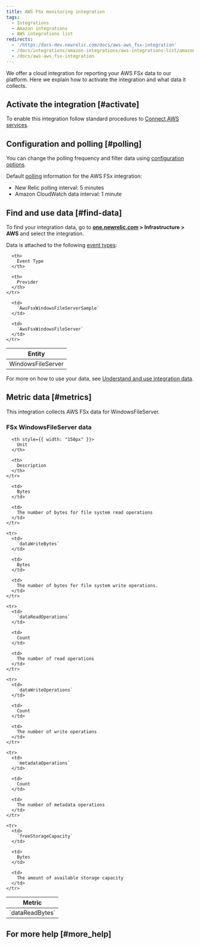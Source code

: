 ```yaml
---
title: AWS FSx monitoring integration
tags:
  - Integrations
  - Amazon integrations
  - AWS integrations list
redirects:
  - '/https:/docs-dev.newrelic.com/docs/aws-aws_fsx-integration'
  - /docs/integrations/amazon-integrations/aws-integrations-list/amazon-fsx-integration
  - /docs/aws-aws_fsx-integration
---
```


We offer a cloud integration for reporting your AWS FSx data to our platform. Here we explain how to activate the integration and what data it collects.

## Activate the integration [#activate]

To enable this integration follow standard procedures to [Connect AWS services](/docs/infrastructure/infrastructure-integrations/getting-started/connect-aws-integrations-infrastructure).

## Configuration and polling [#polling]

You can change the polling frequency and filter data using [configuration options](/docs/integrations/new-relic-integrations/getting-started/configure-polling-frequency-data-collection-cloud-integrations).

Default [polling](/docs/infrastructure/amazon-integrations/aws-integrations-list/aws-polling-intervals-infrastructure-integrations) information for the AWS FSx integration:

* New Relic polling interval: 5 minutes
* Amazon CloudWatch data interval: 1 minute

## Find and use data [#find-data]

To find your integration data, go to **[one.newrelic.com](https://one.newrelic.com/ "Link opens in a new window.") > Infrastructure > AWS** and select the integration.

Data is attached to the following [event types](/docs/insights/use-insights-ui/getting-started/introduction-new-relic-insights#event-type):

<Table>
  <thead>
    <tr>
      <th>
        Entity
      </th>

      <th>
        Event Type
      </th>

      <th>
        Provider
      </th>
    </tr>
  </thead>

  <tbody>
    <tr>
      <td>
        WindowsFileServer
      </td>

      <td>
        `AwsFsxWindowsFileServerSample`
      </td>

      <td>
        `AwsFsxWindowsFileServer`
      </td>
    </tr>
  </tbody>
</Table>

For more on how to use your data, see [Understand and use integration data](/docs/infrastructure/integrations/find-use-infrastructure-integration-data).

## Metric data [#metrics]

This integration collects AWS FSx data for WindowsFileServer.

### FSx WindowsFileServer data

<Table>
  <thead>
    <tr>
      <th style={{ width: "275px" }}>
        Metric
      </th>

      <th style={{ width: "150px" }}>
        Unit
      </th>

      <th>
        Description
      </th>
    </tr>
  </thead>

  <tbody>
    <tr>
      <td>
        `dataReadBytes`
      </td>

      <td>
        Bytes
      </td>

      <td>
        The number of bytes for file system read operations
      </td>
    </tr>

    <tr>
      <td>
        `dataWriteBytes`
      </td>

      <td>
        Bytes
      </td>

      <td>
        The number of bytes for file system write operations.
      </td>
    </tr>

    <tr>
      <td>
        `dataReadOperations`
      </td>

      <td>
        Count
      </td>

      <td>
        The number of read operations
      </td>
    </tr>

    <tr>
      <td>
        `dataWriteOperations`
      </td>

      <td>
        Count
      </td>

      <td>
        The number of write operations
      </td>
    </tr>

    <tr>
      <td>
        `metadataOperations`
      </td>

      <td>
        Count
      </td>

      <td>
        The number of metadata operations
      </td>
    </tr>

    <tr>
      <td>
        `freeStorageCapacity`
      </td>

      <td>
        Bytes
      </td>

      <td>
        The amount of available storage capacity
      </td>
    </tr>
  </tbody>
</Table>

## For more help [#more_help]
